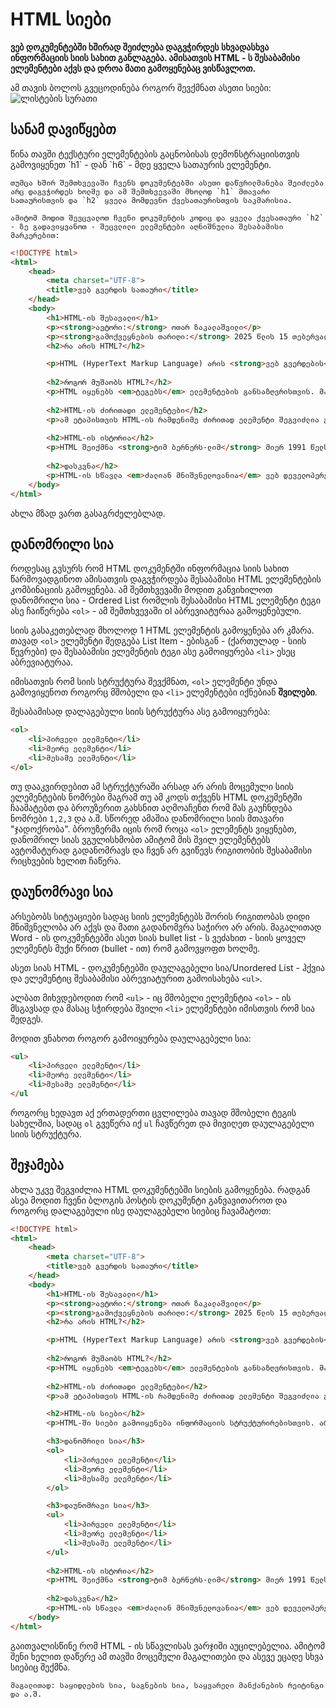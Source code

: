 # HTML სიები
**ვებ დოკუმენტებში ხშირად შეიძლება დაგვჭირდეს სხვადასხვა ინფორმაციის სიის სახით განლაგება. ამისათვის HTML - ს შესაბამისი ელემენტები აქვს და დროა მათი გამოყენებაც ვისწავლოთ.**

ამ თავის ბოლოს გვეცოდინება როგორ შევქმნათ ასეთი სიები:
![ლისტების სურათი](/html/blog-1-lists.png)

## სანამ დავიწყებთ
 
<Callout emoji="⚡️">
    წინა თავში ტექსტური ელემენტების გაცნობისას დემონსტრაციისთვის გამოვიყენეთ `h1` - დან `h6` - მდე ყველა სათაურის ელემენტი. 
    
    თუმცა ხშირ შემთხვევაში ჩვენს დოკუმენტებში ასეთი დაწვრილმანება შეიძლება არც დაგვჭირდეს ხოლმე და ამ შემთხვევაში მხოლოდ `h1` მთავარი სათაურისთვის და `h2` ყველა მომდევნო ქვესათაურისთვის საკმარისია. 
    
    ამიტომ მოდით შევცვალოთ ჩვენი დოკუმენტის კოდიც და ყველა ქვესათაური `h2` - ზე გადავიყვანოთ - შეცვლილი ელემენტები აღნიშნულია შესაბამისი მარკერებით:
</Callout>


```html showLineNumbers copy lines={15, 18, 21, 24}
<!DOCTYPE html>
<html>
    <head>
        <meta charset="UTF-8">
        <title>ვებ გვერდის სათაური</title>
    </head>
    <body>
        <h1>HTML-ის შესავალი</h1>
        <p><strong>ავტორი:</strong> ოთარ ზაკალაშვილი</p>
        <p><strong>გამოქვეყნების თარიღი:</strong> 2025 წლის 15 თებერვალი</p>
        <h2>რა არის HTML?</h2>

        <p>HTML (HyperText Markup Language) არის <strong>ვებ გვერდების</strong> შექმნის ძირითადი ენა. ის განსაზღვრავს სტრუქტურას და შინაარსს.</p>
        
        <h2>როგორ მუშაობს HTML?</h2>
        <p>HTML იყენებს <em>ტეგებს</em> ელემენტების განსაზღვრისთვის. მაგალითად, p ტეგი განსაზღვრავს პარაგრაფს/აბზაცს.</p>
        
        <h2>HTML-ის ძირითადი ელემენტები</h2>
        <p>ამ ეტაპისთვის HTML-ის რამდენიმე ძირითად ელემენტი შეგვიძლია გამოვყოთ: h1, p, strong და em </p>
        
        <h2>HTML-ის ისტორია</h2>
        <p>HTML შეიქმნა <strong>ტიმ ბერნერს-ლიმ</strong> მიერ 1991 წელს და დღემდე განაგრძობს განვითარებას.</p>
        
        <h2>დასკვნა</h2>
        <p>HTML-ის სწავლა <em>ძალიან მნიშვნელოვანია</em> ვებ დეველოპერებისთვის, რადგან ის საფუძველს ქმნის ყველა ვებგვერდისთვის.</p>
    </body>
</html>
```
ახლა მზად ვართ გასაგრძელებლად.

## დანომრილი სია
როდესაც გვსურს რომ HTML დოკუმენტში ინფორმაცია სიის სახით წარმოვადგინოთ ამისათვის დაგვჭირდება შესაბამისი HTML ელემენტების კომბინაციის გამოყენება. ამ შემთხვევაში მოდით განვიხილოთ დანომრილი სია - Ordered List რომლის შესაბამისი HTML ელემენტი ტეგი ასე ჩაიწერება `<ol>` - ამ შემთხვევაში ol აბრევიატურაა გამოყენებული. 

სიის გასაკეთებლად მხოლოდ 1 HTML ელემენტის გამოყენება არ კმარა. თავად `<ol>` ელემენტი შედგება List Item - ებისგან - (ქართულად - სიის წევრები) და შესაბამისი ელემენტის ტეგი ასე გამოიყურება `<li>` ესეც აბრევიატურაა.

იმისათვის რომ სიის სტრუქტურა შევქმნათ, `<ol>` ელემენტი უნდა გამოვიყენოთ როგორც მშობელი და `<li>` ელემენტები იქნებიან **შვილები**.

შესაბამისად დალაგებული სიის სტრუქტურა ასე გამოიყურება:

```html showLineNumbers copy
<ol>
    <li>პირველი ელემენტი</li>
    <li>მეორე ელემენტი</li>
    <li>მესამე ელემენტი</li>
</ol>
```
თუ დააკვირდებით ამ სტრუქტურაში არსად არ არის მოცემული სიის ელემენტების ნომრები მაგრამ თუ ამ კოდს თქვენს HTML დოკუმენტში ჩაამატებთ და ბროუზერით გახსნით აღმოაჩენთ რომ მას გაუჩნდება ნომრები `1,2,3` და ა.შ. სწორედ ამაშია დანომრილი სიის მთავარი "ჯადოქრობა". ბროუზერმა იცის რომ როცა `<ol>` ელემენტს ვიყენებთ, დანომრილ სიას ვგულისხმობთ ამიტომ მის შვილ ელემენტებს ავტომატურად გადანომრავს და ჩვენ არ გვიწევს რიგითობის შესაბამისი რიცხვების ხელით ჩაწერა. 

## დაუნომრავი სია
არსებობს სიტუაციები სადაც სიის ელემენტებს შორის რიგითობას დიდი მნიშვნელობა არ აქვს და მათი გადანომვრა საჭირო არ არის. მაგალითად Word - ის დოკუმენტებში ასეთ სიას bullet list - ს ვეძახით - სიის ყოველ ელემენტს მუქი წრით (bullet - ით) რომ გამოვყოფთ ხოლმე. 

ასეთ სიას HTML - დოკუმენტებში დაულაგებელი სია/Unordered List - ჰქვია და ელემენტიც შესაბამისი აბრევიატურით გამოისახება `<ul>`.

ალბათ მიხვდებოდით რომ `<ul>` - იც მშობელი ელემენტია `<ol>` - ის მსგავსად და მასაც სჭირდება შვილი `<li>` ელემენტები იმისთვის რომ სია შედგეს. 

მოდით ვნახოთ როგორ გამოიყურება დაულაგებელი სია:
```html showLineNumbers copy {1,5}
<ul>
    <li>პირველი ელემენტი</li>
    <li>მეორე ელემენტი</li>
    <li>მესამე ელემენტი</li>
</ul
```
როგორც ხედავთ აქ ერთადერთი ცვლილება თავად მშობელი ტეგის სახელშია, სადაც `ol` გვეწერა იქ `ul` ჩავწერეთ და მივიღეთ დაულაგებელი სიის სტრუქტურა.


## შეჯამება
ახლა უკვე შეგვიძლია HTML დოკუმენტებში სიების გამოყენება. რადგან ასეა მოდით ჩვენი ბლოგის პოსტის დოკუმენტი განვავითაროთ და როგორც დალაგებული ისე დაულაგებელი სიებიც ჩავამატოთ:

```html showLineNumbers copy lines={21-36}
<!DOCTYPE html>
<html>
    <head>
        <meta charset="UTF-8">
        <title>ვებ გვერდის სათაური</title>
    </head>
    <body>
        <h1>HTML-ის შესავალი</h1>
        <p><strong>ავტორი:</strong> ოთარ ზაკალაშვილი</p>
        <p><strong>გამოქვეყნების თარიღი:</strong> 2025 წლის 15 თებერვალი</p>
        <h2>რა არის HTML?</h2>

        <p>HTML (HyperText Markup Language) არის <strong>ვებ გვერდების</strong> შექმნის ძირითადი ენა. ის განსაზღვრავს სტრუქტურას და შინაარსს.</p>
        
        <h2>როგორ მუშაობს HTML?</h2>
        <p>HTML იყენებს <em>ტეგებს</em> ელემენტების განსაზღვრისთვის. მაგალითად, p ტეგი განსაზღვრავს პარაგრაფს/აბზაცს.</p>
        
        <h2>HTML-ის ძირითადი ელემენტები</h2>
        <p>ამ ეტაპისთვის HTML-ის რამდენიმე ძირითად ელემენტი შეგვიძლია გამოვყოთ: h1, p, strong და em </p>

        <h2>HTML-ის სიები</h2>
        <p>HTML-ში სიები გამოიყენება ინფორმაციის სტრუქტურირებისთვის. არსებობს ორი ძირითადი ტიპი - დანომრილი და დაუნომრავი სია. მოდით ვნახოთ ორივე.</p>

        <h3>დანომრილი სია</h3>
        <ol>
            <li>პირველი ელემენტი</li>
            <li>მეორე ელემენტი</li>
            <li>მესამე ელემენტი</li>
        </ol>

        <h3>დაუნომრავი სია</h3>
        <ul>
            <li>პირველი ელემენტი</li>
            <li>მეორე ელემენტი</li>
            <li>მესამე ელემენტი</li>
        </ul>
        
        <h2>HTML-ის ისტორია</h2>
        <p>HTML შეიქმნა <strong>ტიმ ბერნერს-ლიმ</strong> მიერ 1991 წელს და დღემდე განაგრძობს განვითარებას.</p>
        
        <h2>დასკვნა</h2>
        <p>HTML-ის სწავლა <em>ძალიან მნიშვნელოვანია</em> ვებ დეველოპერებისთვის, რადგან ის საფუძველს ქმნის ყველა ვებგვერდისთვის.</p>
    </body>
</html>
```

<Callout type='info' emoji="💪">
    გაითვალისწინე რომ HTML - ის სწავლისას ვარჯიში აუცილებელია. ამიტომ შენი ხელით დაწერე ამ თავში მოცემული მაგალითები და ასევე ეცადე სხვა სიებიც შექმნა.

    მაგალითად: საყიდლების სია, საგნების სია, საყვარელი მანქანების რეიტინგი და ა.შ.
</Callout>
